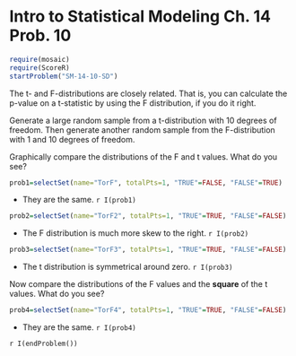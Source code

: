 Intro to Statistical Modeling Ch. 14 Prob. 10
========================================================
```r
require(mosaic)
require(ScoreR)
startProblem("SM-14-10-SD")
```

The t- and F-distributions are closely related.  That is, you can calculate the p-value on a t-statistic by using the F distribution, if you do it right. 

Generate a large random sample from a t-distribution with 10 degrees of freedom.  Then generate another random sample from the F-distribution with 1 and 10 degrees of freedom.  

Graphically compare the distributions of the F and t values.  What do you see?

```r
prob1=selectSet(name="TorF", totalPts=1, "TRUE"=FALSE, "FALSE"=TRUE)
```
* They are the same. `r I(prob1)`
```r
prob2=selectSet(name="TorF2", totalPts=1, "TRUE"=TRUE, "FALSE"=FALSE)
```
* The F distribution is much more skew to the right. `r I(prob2)`
```r
prob3=selectSet(name="TorF3", totalPts=1, "TRUE"=TRUE, "FALSE"=FALSE)
```
* The t distribution is symmetrical around zero. `r I(prob3)`

Now compare the distributions of the F values and the **square** of the t values.  What do you see?

```r
prob4=selectSet(name="TorF4", totalPts=1, "TRUE"=TRUE, "FALSE"=FALSE)
```
* They are the same. `r I(prob4)`

`r I(endProblem())`
